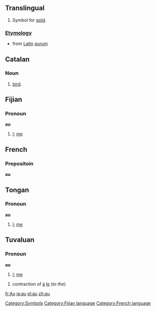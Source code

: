 ==Translingual==

# {{chemistry}} Symbol for [[gold]].
[[Category:Symbols]]
===[[Etymology]]===

* from [[Latin]] ''[[aurum]]''

== Catalan ==
=== Noun ===

# [[bird]].

== Fijian ==
=== Pronoun ===
'''au'''
#[[I]]; [[me]]

==French==
===Prepositoin===
'''au'''

==Tongan==
===Pronoun===
'''au'''
#[[I]]; [[me]]

==Tuvaluan==
===Pronoun===
'''au'''
#[[I]]; [[me]]

# contraction of [[à]] [[le]] (''to the'')

[[Category:Fijian language]]
[[Category:French language]]

[[fr:Au]]
[[ja:au]] 
[[pl:au]]
[[zh:au]]